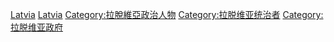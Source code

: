 {{catmore}}
{{Commonscat|Presidents of Latvia}}

[[Category:欧洲各国总统|Latvia]]
[[Category:各國國家元首|Latvia]]
[[Category:拉脫維亞政治人物|Category:拉脫維亞政治人物]]
[[Category:拉脱维亚统治者|Category:拉脱维亚统治者]]
[[Category:拉脱维亚政府|Category:拉脱维亚政府]]